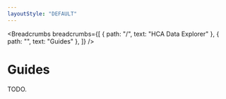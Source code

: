 ```yaml
---
layoutStyle: "DEFAULT"
---
```


<Breadcrumbs
  breadcrumbs={[
    { path: "/", text: "HCA Data Explorer" },
    { path: "", text: "Guides" },
  ]}
/>

# Guides

TODO.
